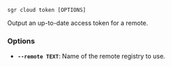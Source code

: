 
```sgr cloud token [OPTIONS] ```

Output an up-to-date access token for a remote.

### Options

  * **`--remote TEXT`**: Name of the remote registry to use.
